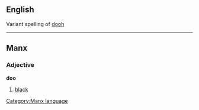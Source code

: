 ==English==
Variant spelling of [[dooh]]

----

==Manx==
===Adjective===
'''doo'''
#[[black]]

[[Category:Manx language]]